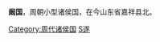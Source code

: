 {{周代诸侯国
|国名=阚国
|国君姓氏=
|爵位=
|国都=今[[山东|山东]][[嘉祥|嘉祥]]北
|分封者=
|始祖=
|建国年=
|灭亡年=
|灭亡原因=
|史书记载=
}}
'''阚国'''，周朝小型诸侯国，在今山东省嘉祥县北。
{{China-hist-stub}}

{{周代諸侯列國}}
{{山东省先秦列国}}

[[Category:周代诸侯国|Category:周代诸侯国]]
[[Category:春秋时期的国家|S遂]]